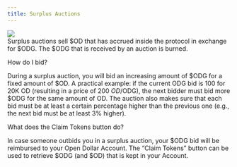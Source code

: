 ```yaml
---
title: Surplus Auctions
---
```


![](</img/Surplus Auction Image.png>)\
Surplus auctions sell $OD that has accrued inside the protocol in exchange for $ODG. The $ODG that is received by an auction is burned.

How do I bid?

During a surplus auction, you will bid an increasing amount of $ODG for a fixed amount of $OD. A practical example: if the current ODG bid is 100 for 20K OD (resulting in a price of 200 $OD/$ODG), the next bidder must bid more $ODG for the same amount of OD. The auction also makes sure that each bid must be at least a certain percentage higher than the previous one (e.g., the next bid must be at least 3% higher).

What does the Claim Tokens button do?

In case someone outbids you in a surplus auction, your $ODG bid will be reimbursed to your Open Dollar Account. The “Claim Tokens” button can be used to retrieve $ODG (and $OD) that is kept in your Account.
